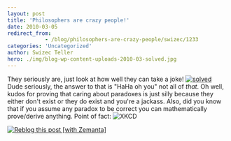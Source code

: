 ```yaml
---
layout: post
title: 'Philosophers are crazy people!'
date: 2010-03-05
redirect_from: 
            - /blog/philosophers-are-crazy-people/swizec/1233
categories: 'Uncategorized'
author: Swizec Teller
hero: ./img/blog-wp-content-uploads-2010-03-solved.jpg
---
```

They seriously are, just look at how well they can take a joke! [![](http://swizec.com/blog/wp-content/uploads/2010/03/solved.jpg "solved")](./img/blog-wp-content-uploads-2010-03-solved.jpg) Dude seriously, the answer to that is "HaHa oh you" not all of _that_. Oh well, kudos for proving that caring about paradoxes is just silly because they either don't exist or they do exist and you're a jackass. Also, did you know that if you assume any paradox to be correct you can mathematically prove/derive anything. Point of fact: ![](./img/blog-wp-content-uploads-2010-03-principle_of_explosion.png "XKCD")

[![Reblog this post \[with Zemanta\]](http://img.zemanta.com/reblog_e.png?x-id=e60ec404-20d8-4ab6-ac8e-4aa72a47f455)](http://reblog.zemanta.com/zemified/e60ec404-20d8-4ab6-ac8e-4aa72a47f455/ "Reblog this post \[with Zemanta]")